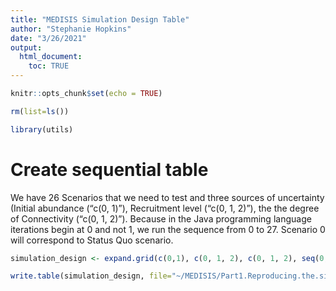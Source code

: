```yaml
---
title: "MEDISIS Simulation Design Table"
author: "Stephanie Hopkins"
date: "3/26/2021"
output: 
  html_document:
    toc: TRUE
---
```


```r

knitr::opts_chunk$set(echo = TRUE)

rm(list=ls())

library(utils)

```

# Create sequential table

We have 26 Scenarios that we need to test and three sources of uncertainty (Initial abundance ("c(0, 1)"), Recruitment level ("c(0, 1, 2)"), the the degree of Connectivity ("c(0, 1, 2)"). Because in the Java programming language iterations begin at 0 and not 1, we run the sequence from 0 to 27. Scenario 0 will correspond to Status Quo scenario.

```r

simulation_design <- expand.grid(c(0,1), c(0, 1, 2), c(0, 1, 2), seq(0,27))

write.table(simulation_design, file="~/MEDISIS/Part1.Reproducing.the.simulation.data/ISIS.Fish.Input.Tables/simulation_design_28.csv", sep = ";", row.names = F, col.names = F)

```